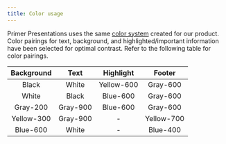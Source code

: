 ```yaml
---
title: Color usage
---
```


Primer Presentations uses the same [color system](https://primer.style/design/foundations/color) created for our product. Color pairings for text, background, and highlighted/important information have been selected for optimal contrast. Refer to the following table for color pairings.

| Background |   Text   | Highlight  |   Footer   |
| :--------: | :------: | :--------: | :--------: |
|   Black    |  White   | Yellow-600 |  Gray-600  |
|   White    |  Black   |  Blue-600  |  Gray-600  |
|  Gray-200  | Gray-900 |  Blue-600  |  Gray-600  |
| Yellow-300 | Gray-900 |     -      | Yellow-700 |
|  Blue-600  |  White   |     -      |  Blue-400  |
